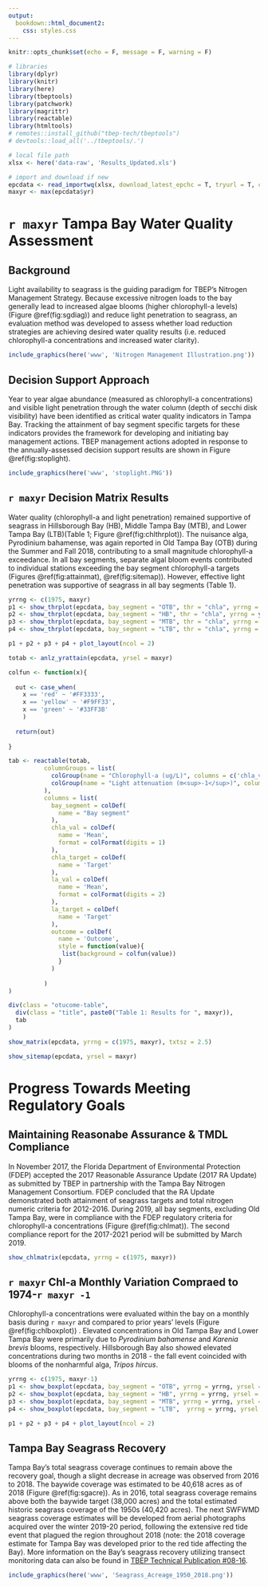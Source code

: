 ```yaml
---
output: 
  bookdown::html_document2:
    css: styles.css
---
```


```r
knitr::opts_chunk$set(echo = F, message = F, warning = F)

# libraries
library(dplyr)
library(knitr)
library(here)
library(tbeptools) 
library(patchwork)
library(magrittr)
library(reactable)
library(htmltools)
# remotes::install_github("tbep-tech/tbeptools")
# devtools::load_all('../tbeptools/.')

# local file path
xlsx <- here('data-raw', 'Results_Updated.xls')

# import and download if new
epcdata <- read_importwq(xlsx, download_latest_epchc = T, tryurl = T, connecttimeout = 20)
maxyr <- max(epcdata$yr)
```

# `r maxyr` Tampa Bay Water Quality Assessment

## Background

Light availability to seagrass is the guiding paradigm for TBEP's Nitrogen Management Strategy. Because excessive nitrogen loads to the bay generally lead to increased algae blooms (higher chlorophyll-a levels) (Figure \@ref(fig:sgdiag)) and reduce light penetration to seagrass, an evaluation method was developed to assess whether load reduction strategies are achieving desired water quality results (i.e. reduced chlorophyll-a concentrations and increased water clarity).

```r
include_graphics(here('www', 'Nitrogen Management Illustration.png'))
```

## Decision Support Approach

Year to year algae abundance (measured as chlorophyll-a concentrations) and visible light penetration through the water column (depth of secchi disk visibility) have been identified as critical water quality indicators in Tampa Bay. Tracking the attainment of bay segment specific targets for these indicators provides the framework for developing and initiating bay management actions. TBEP management actions adopted in response to the annually-assessed decision support results are shown in Figure \@ref(fig:stoplight).

```r
include_graphics(here('www', 'stoplight.PNG'))
```

## `r maxyr` Decision Matrix Results {.tabset}

Water quality (chlorophyll-a and light penetration) remained supportive of seagrass in Hillsborough Bay (HB), Middle Tampa Bay (MTB), and Lower Tampa Bay (LTB)(Table 1; Figure \@ref(fig:chlthrplot)). The nuisance alga, Pyrodinium bahamense, was again reported in Old Tampa Bay (OTB) during the Summer and Fall 2018, contributing to a small magnitude chlorophyll-a exceedance. In all bay segments, separate algal bloom events contributed to individual stations exceeding the bay segment chlorophyll-a targets (Figures \@ref(fig:attainmat), \@ref(fig:sitemap)). However, effective light penetration was supportive of seagrass in all bay segments (Table 1).

```r
yrrng <- c(1975, maxyr)
p1 <- show_thrplot(epcdata, bay_segment = "OTB", thr = "chla", yrrng = yrrng)
p2 <- show_thrplot(epcdata, bay_segment = "HB", thr = "chla", yrrng = yrrng)
p3 <- show_thrplot(epcdata, bay_segment = "MTB", thr = "chla", yrrng = yrrng)
p4 <- show_thrplot(epcdata, bay_segment = "LTB", thr = "chla", yrrng = yrrng)

p1 + p2 + p3 + p4 + plot_layout(ncol = 2)
```

```r
totab <- anlz_yrattain(epcdata, yrsel = maxyr)

colfun <- function(x){
  
  out <- case_when(
    x == 'red' ~ '#FF3333', 
    x == 'yellow' ~ '#F9FF33', 
    x == 'green' ~ '#33FF3B'
    )
  
  return(out)
  
}

tab <- reactable(totab, 
          columnGroups = list(
            colGroup(name = "Chlorophyll-a (ug/L)", columns = c('chla_val', 'chla_target')),
            colGroup(name = "Light attenuation (m<sup>-1</sup>)", columns = c('la_val', 'la_target'), html = T)
          ),
          columns = list(
            bay_segment = colDef(
              name = "Bay segment"
            ), 
            chla_val = colDef(
              name = 'Mean', 
              format = colFormat(digits = 1)
            ), 
            chla_target = colDef(
              name = 'Target'
            ), 
            la_val = colDef(
              name = 'Mean', 
              format = colFormat(digits = 2)
            ), 
            la_target = colDef(
              name = 'Target'
            ),
            outcome = colDef(
              name = 'Outcome',
              style = function(value){
               list(background = colfun(value))
              }
            )
            
          )
)

div(class = "otucome-table",
  div(class = "title", paste0("Table 1: Results for ", maxyr)),
  tab
)
```

```r
show_matrix(epcdata, yrrng = c(1975, maxyr), txtsz = 2.5)
```

```r
show_sitemap(epcdata, yrsel = maxyr)
```

# Progress Towards Meeting Regulatory Goals

## Maintaining Reasonabe Assurance & TMDL Compliance

In November 2017, the Florida Department of Environmental Protection (FDEP) accepted the 2017 Reasonable Assurance Update (2017 RA Update) as submitted by TBEP in partnership with the Tampa Bay Nitrogen Management Consortium. FDEP concluded that the RA Update demonstrated both attainment of seagrass targets and total nitrogen numeric criteria for 2012-2016. During 2019, all bay segments, excluding Old Tampa Bay, were in compliance with the FDEP regulatory criteria for chlorophyll-a concentrations (Figure \@ref(fig:chlmat)). The second compliance report for the 2017-2021 period will be submitted by March 2019.

```r
show_chlmatrix(epcdata, yrrng = c(1975, maxyr))
```

## `r maxyr` Chl-a Monthly Variation Compraed to 1974-`r maxyr -1`

Chlorophyll-a concentrations were evaluated within the bay on a monthly basis during `r maxyr` and compared to prior years' levels (Figure \@ref(fig:chlboxplot)) . Elevated concentrations in Old Tampa Bay and Lower Tampa Bay were primarily due to *Pyrodinium bahamense* and *Karenia brevis* blooms, respectively. Hillsborough Bay also showed elevated concentrations during two months in 2018 - the fall event coincided with blooms of the nonharmful alga, *Tripos hircus*.

```r
yrrng <- c(1975, maxyr-1)
p1 <- show_boxplot(epcdata, bay_segment = "OTB", yrrng = yrrng, yrsel = maxyr)
p2 <- show_boxplot(epcdata, bay_segment = "HB", yrrng = yrrng, yrsel = maxyr)
p3 <- show_boxplot(epcdata, bay_segment = "MTB", yrrng = yrrng, yrsel = maxyr)
p4 <- show_boxplot(epcdata, bay_segment = "LTB",  yrrng = yrrng, yrsel = maxyr)

p1 + p2 + p3 + p4 + plot_layout(ncol = 2)
```

## Tampa Bay Seagrass Recovery

Tampa Bay's total seagrass coverage continues to remain above the recovery goal, though a slight decrease in acreage was observed from 2016 to 2018. The baywide coverage was estimated to be 40,618 acres as of 2018 (Figure \@ref(fig:sgacre)). As in 2016, total seagrass coverage remains above both the baywide target (38,000 acres) and the total estimated historic seagrass coverage of the 1950s (40,420 acres). The next SWFWMD seagrass coverage estimates will be developed from aerial photographs acquired over the winter 2019-20 period, following the extensive red tide event that plagued the region throughout 2018 (note: the 2018 coverage estimate for Tampa Bay was developed prior to the red tide affecting the Bay). More information on the Bay's seagrass recovery utilizing transect monitoring data can also be found in [TBEP Technical Publication #08-16](https://tbeptech.org/TBEP_TECH_PUBS/2016/TBEP_08_16_2016_Seagrass_Transect_Summary_Report.pdf).

```r
include_graphics(here('www', 'Seagrass_Acreage_1950_2018.png'))
```

